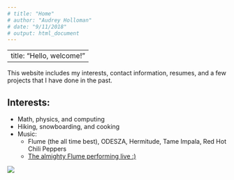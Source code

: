 ```yaml
---
# title: "Home"
# author: "Audrey Holloman"
# date: "9/11/2018"
# output: html_document
---
```

---
title: "Hello, welcome!"
---


This website includes my interests, contact information, resumes, and a few projects that I have done in the past.

## Interests:
* Math, physics, and computing
* Hiking, snowboarding, and cooking
* Music:
    * Flume (the all time best), ODESZA, Hermitude, Tame Impala, Red Hot Chili Peppers
    * [The almighty Flume performing live :)](https://www.youtube.com/watch?v=oufPs0zPuyw)

![](~/GitHub Repositories/hollomanma.github.io/friends.jpg)







